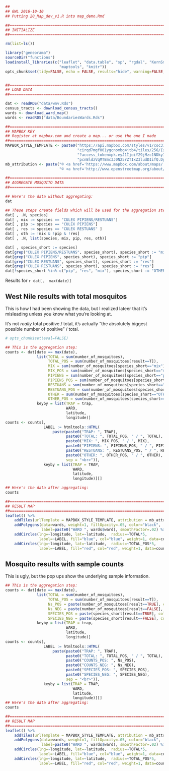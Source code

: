 ```r

##
## GWL 2016-10-10
## Putting 20_Map_dev_v1.R into map_demo.Rmd

##==============================================================================
## INITIALIZE
##==============================================================================

rm(list=ls())

library("geneorama")
sourceDir("functions")
loadinstall_libraries(c("leaflet", "data.table", "sp", "rgdal", "KernSmooth",
                        "maptools", "knitr"))
opts_chunk$set(tidy=FALSE, echo = FALSE, results="hide", warning=FALSE, message=FALSE)


##==============================================================================
## LOAD DATA
##==============================================================================

dat <- readRDS("data/wnv.Rds")
census_tracts <- download_census_tracts()
wards <- download_ward_map()
wards <- readRDS("data/BoundariesWards.Rds")

##==============================================================================
## MAPBOX KEY
## Register at mapbox.com and create a map... or use the one I made
##==============================================================================
MAPBOX_STYLE_TEMPLATE <- paste0("https://api.mapbox.com/styles/v1/coc375492/",
                                "cirqd7mgf001ygcnombg4jtb4/tiles/256/{z}/{x}/{y}",
                                "?access_token=pk.eyJ1IjoiY29jMzc1NDkyIiwiYSI6ImN",
                                "pcnBldzVqMTBmc3J0N25rZTIxZ3ludDIifQ.DgJIcLDjC1h9MtT8CaJ-pQ")
mb_attribution <- paste("© <a href='https://www.mapbox.com/about/maps/'>Mapbox</a> ",
                        "© <a href='http://www.openstreetmap.org/about/'>OpenStreetMap</a>")

##==============================================================================
## AGGREGATE MOSQUITO DATA
##==============================================================================

## Here's the data without aggregating:
dat

## These steps create fields which will be used for the aggregation step:
dat[ , .N, species]
dat[ , mix := species == "CULEX PIPIENS/RESTUANS"]
dat[ , pip := species == "CULEX PIPIENS"]
dat[ , res := species == "CULEX RESTUANS" ]
dat[ , oth := !mix & !pip & !res]
dat[ , .N, list(species, mix, pip, res, oth)]

dat[ , species_short := species]
dat[grep("CULEX PIPIENS/RESTUANS", species_short), species_short := "mix"]
dat[grep("CULEX PIPIENS", species_short), species_short := "pip"]
dat[grep("CULEX RESTUANS", species_short), species_short := "res"]
dat[grep("CULEX RESTUANS", species_short), species_short := "res"]
dat[!species_short %in% c("pip", "res", "mix"), species_short := "OTHER"]

```


Results for `r dat[,  max(date)]`


## West Nile results with total mosquitos

This is how I had been showing the data, but I realized lateer that it's misleading unless you know what you're looking at.  

It's not *really* total positive / total, it's actually "the absolutely biggest possible number of positive" / total.


```r
# opts_chunk$set(eval=FALSE)

```

```r
## This is the aggregation step:
counts <- dat[date == max(date),
              list(TOTAL = sum(number_of_mosquitoes),
                   TOTAL_POS = sum(number_of_mosquitoes[result==T]),
                   MIX = sum(number_of_mosquitoes[species_short=="mix"]),
                   MIX_POS = sum(number_of_mosquitoes[species_short=="mix" & result==T]),
                   PIPIENS = sum(number_of_mosquitoes[species_short=="pip"]),
                   PIPIENS_POS = sum(number_of_mosquitoes[species_short=="pip" & result==T]),
                   RESTUANS = sum(number_of_mosquitoes[species_short=="res"]),
                   RESTUANS_POS = sum(number_of_mosquitoes[species_short=="res" & result==T]),
                   OTHER = sum(number_of_mosquitoes[species_short=="OTHER"]),
                   OTHER_POS = sum(number_of_mosquitoes[species_short=="OTHER" & result==T])),
              keyby = list(TRAP = trap,
                           WARD,
                           latitude,
                           longitude)]
counts <- counts[,
                 LABEL := htmltools::HTML(
                     paste(paste0("TRAP: ", TRAP),
                           paste0("TOTAL: ", TOTAL_POS, " / ", TOTAL),
                           paste0("MIX: ", MIX_POS, " / ", MIX),
                           paste0("PIPIENS: ", PIPIENS_POS, " / ", PIPIENS),
                           paste0("RESTUANS: ", RESTUANS_POS, " / ", RESTUANS),
                           paste0("OTHER: ", OTHER_POS, " / ", OTHER),
                           sep = "<br>")),
                 keyby = list(TRAP = TRAP,
                              WARD,
                              latitude,
                              longitude)][]

## Here's the data after aggregating:
counts
```


```r
##==============================================================================
## RESULT MAP
##==============================================================================
leaflet() %>%
    addTiles(urlTemplate = MAPBOX_STYLE_TEMPLATE, attribution = mb_attribution) %>%
    addPolygons(data=wards, weight=1, fillOpacity=.05, color="black", 
                label=paste0("WARD ", wards$ward), smoothFactor=.02) %>%
    addCircles(lng=~longitude, lat=~latitude,  radius=~TOTAL*5, 
               label=~LABEL, fill="blue", col="blue", weight=1, data=counts) %>%
    addCircles(lng=~longitude, lat=~latitude,  radius=~TOTAL_POS*5, 
               label=~LABEL, fill="red", col="red", weight=1, data=counts)
```

## Mosquito results with sample counts


This is ugly, but the pop ups show the underlying sample information. 


```r
## This is the aggregation step:
counts <- dat[date == max(date),
              list(TOTAL = sum(number_of_mosquitoes),
                   TOTAL_POS = sum(number_of_mosquitoes[result==T]),
                   Ns_POS = paste(number_of_mosquitoes[result==TRUE], collapse=","),
                   Ns_NEG = paste(number_of_mosquitoes[result==FALSE], collapse=","),
                   SPECIES_POS = paste(species_short[result==TRUE], collapse=","),
                   SPECIES_NEG = paste(species_short[result==FALSE], collapse=",")),
              keyby = list(TRAP = trap,
                           WARD,
                           latitude,
                           longitude)]
counts <- counts[,
                 LABEL := htmltools::HTML(
                     paste(paste0("TRAP: ", TRAP),
                           paste0("TOTAL: ", TOTAL_POS, " / ", TOTAL),
                           paste0("COUNTS_POS: ", Ns_POS),
                           paste0("COUNTS_NEG: ", Ns_NEG),
                           paste0("SPECIES_POS: ", SPECIES_POS),
                           paste0("SPECIES_NEG: ", SPECIES_NEG),
                           sep = "<br>")),
                 keyby = list(TRAP = TRAP,
                              WARD,
                              latitude,
                              longitude)][]
## Here's the data after aggregating:
counts
```

```r
##==============================================================================
## RESULT MAP
##==============================================================================
leaflet() %>%
    addTiles(urlTemplate = MAPBOX_STYLE_TEMPLATE, attribution = mb_attribution) %>%
    addPolygons(data=wards, weight=1, fillOpacity=.05, color="black", 
                label=paste0("WARD ", wards$ward), smoothFactor=.02) %>%
    addCircles(lng=~longitude, lat=~latitude,  radius=~TOTAL*5, 
               label=~LABEL, fill="blue", col="blue", weight=1, data=counts) %>%
    addCircles(lng=~longitude, lat=~latitude,  radius=~TOTAL_POS*5, 
               label=~LABEL, fill="red", col="red", weight=1, data=counts)
```




